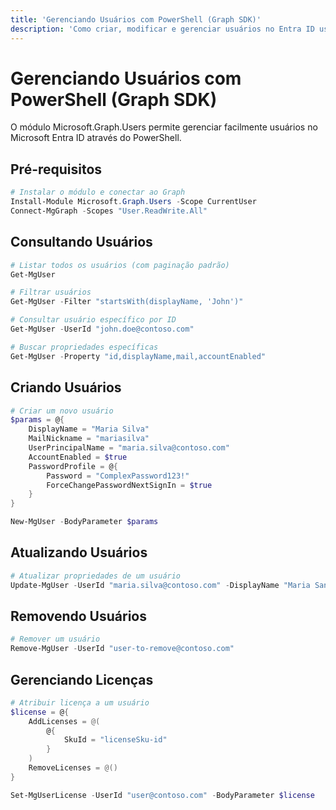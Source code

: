 ```yaml
---
title: 'Gerenciando Usuários com PowerShell (Graph SDK)'
description: 'Como criar, modificar e gerenciar usuários no Entra ID usando PowerShell'
---
```


# Gerenciando Usuários com PowerShell (Graph SDK)

O módulo Microsoft.Graph.Users permite gerenciar facilmente usuários no Microsoft Entra ID através do PowerShell.

## Pré-requisitos

```powershell
# Instalar o módulo e conectar ao Graph
Install-Module Microsoft.Graph.Users -Scope CurrentUser
Connect-MgGraph -Scopes "User.ReadWrite.All"
```

## Consultando Usuários

```powershell
# Listar todos os usuários (com paginação padrão)
Get-MgUser

# Filtrar usuários
Get-MgUser -Filter "startsWith(displayName, 'John')"

# Consultar usuário específico por ID
Get-MgUser -UserId "john.doe@contoso.com"

# Buscar propriedades específicas
Get-MgUser -Property "id,displayName,mail,accountEnabled"
```

## Criando Usuários

```powershell
# Criar um novo usuário
$params = @{
    DisplayName = "Maria Silva"
    MailNickname = "mariasilva"
    UserPrincipalName = "maria.silva@contoso.com"
    AccountEnabled = $true
    PasswordProfile = @{
        Password = "ComplexPassword123!"
        ForceChangePasswordNextSignIn = $true
    }
}

New-MgUser -BodyParameter $params
```

## Atualizando Usuários

```powershell
# Atualizar propriedades de um usuário
Update-MgUser -UserId "maria.silva@contoso.com" -DisplayName "Maria Santos Silva"
```

## Removendo Usuários

```powershell
# Remover um usuário
Remove-MgUser -UserId "user-to-remove@contoso.com"
```

## Gerenciando Licenças

```powershell
# Atribuir licença a um usuário
$license = @{
    AddLicenses = @(
        @{
            SkuId = "licenseSku-id"
        }
    )
    RemoveLicenses = @()
}

Set-MgUserLicense -UserId "user@contoso.com" -BodyParameter $license
``` 